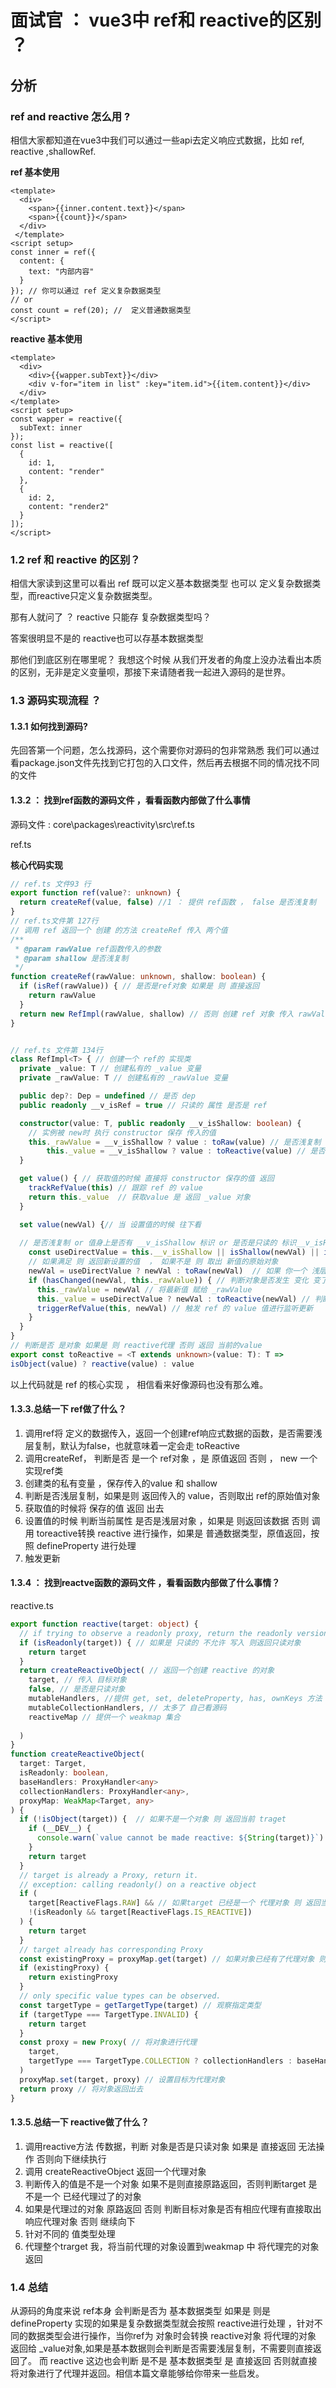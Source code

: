 # 面试官 ： vue3中 ref和 reactive的区别 ？

## 分析

### ref and reactive 怎么用 ?

相信大家都知道在vue3中我们可以通过一些api去定义响应式数据，比如 ref, reactive ,shallowRef.

**ref 基本使用**

```vue
<template>
  <div>
    <span>{{inner.content.text}}</span>
    <span>{{count}}</span>
  </div>
 </template>
<script setup>
const inner = ref({
  content: {
    text: "内部内容"
  }
}); // 你可以通过 ref 定义复杂数据类型
// or
const count = ref(20); //  定义普通数据类型
</script>
```

**reactive 基本使用**

```vue
<template>
  <div>
    <div>{{wapper.subText}}</div>
    <div v-for="item in list" :key="item.id">{{item.content}}</div>
  </div>
</template>
<script setup>
const wapper = reactive({
  subText: inner
});
const list = reactive([
  {
    id: 1,
    content: "render"
  },
  {
    id: 2,
    content: "render2"
  }
]);
</script>
```

### 1.2 ref 和 reactive 的区别？

相信大家读到这里可以看出 ref 既可以定义基本数据类型 也可以 定义复杂数据类型，而reactive只定义复杂数据类型。

那有人就问了 ？ reactive 只能存 复杂数据类型吗？

答案很明显不是的 reactive也可以存基本数据类型

那他们到底区别在哪里呢？ 我想这个时候 从我们开发者的角度上没办法看出本质的区别，无非是定义变量呗，那接下来请随者我一起进入源码的是世界。

### 1.3 源码实现流程 ？

#### 1.3.1 如何找到源码?

先回答第一个问题，怎么找源码，这个需要你对源码的包非常熟悉 我们可以通过看package.json文件先找到它打包的入口文件，然后再去根据不同的情况找不同的文件

#### 1.3.2 ： 找到ref函数的源码文件 ，看看函数内部做了什么事情

源码文件 : core\packages\reactivity\src\ref.ts

ref.ts

**核心代码实现**

```ts
// ref.ts 文件93 行 
export function ref(value?: unknown) {
  return createRef(value, false) //1 ： 提供 ref函数 ， false 是否浅复制
}
// ref.ts文件第 127行  
// 调用 ref 返回一个 创建 的方法 createRef 传入 两个值 
/**
 * @param rawValue ref函数传入的参数
 * @param shallow 是否浅复制
 */
function createRef(rawValue: unknown, shallow: boolean) {
  if (isRef(rawValue)) { // 是否是ref对象 如果是 则 直接返回
    return rawValue
  }
  return new RefImpl(rawValue, shallow) // 否则 创建 ref 对象 传入 rawValue shallow
}


// ref.ts 文件第 134行 
class RefImpl<T> { // 创建一个 ref的 实现类 
  private _value: T // 创建私有的 _value 变量 
  private _rawValue: T // 创建私有的 _rawValue 变量 

  public dep?: Dep = undefined // 是否 dep 
  public readonly __v_isRef = true // 只读的 属性 是否是 ref 

  constructor(value: T, public readonly __v_isShallow: boolean) {
    // 实例被 new时 执行 constructor 保存 传入的值
    this._rawValue = __v_isShallow ? value : toRaw(value) // 是否浅复制 ， 如果时 则直接返回 传入的值 否则进行 获取其原始对象
        this._value = __v_isShallow ? value : toReactive(value) // 是否浅复制 是 返回原value 否则 转换成 reactive 对象
  }

  get value() { // 获取值的时候 直接将 constructor 保存的值 返回 
    trackRefValue(this) // 跟踪 ref 的 value
    return this._value  // 获取value 是 返回 _value 对象
  }

  set value(newVal) {// 当 设置值的时候 往下看 
  
  // 是否浅复制 or 值身上是否有 __v_isShallow 标识 or 是否是只读的 标识__v_isReadonly
    const useDirectValue = this.__v_isShallow || isShallow(newVal) || isReadonly(newVal); 
    // 如果满足 则 返回新设置的值  ， 如果不是 则 取出 新值的原始对象 
    newVal = useDirectValue ? newVal : toRaw(newVal)  // 如果 你一个 浅层对象（普通数据类型） 则 原值返回 否则 判断是否能从 代理对象中 取出源值
    if (hasChanged(newVal, this._rawValue)) { // 判断对象是否发生 变化 变了向下走  
      this._rawValue = newVal // 将最新值 赋给 _rawValue
      this._value = useDirectValue ? newVal : toReactive(newVal) // 判断是否是基本数据类型  如果 是 则 将最新值返回 否则 继续转换 reactive
      triggerRefValue(this, newVal) // 触发 ref 的 value 值进行监听更新
    }
  }
}
// 判断是否 是对象 如果是 则 reactive代理 否则 返回 当前的value
export const toReactive = <T extends unknown>(value: T): T => 
isObject(value) ? reactive(value) : value
```

以上代码就是 ref 的核心实现 ， 相信看来好像源码也没有那么难。

#### 1.3.3.总结一下 ref做了什么？

1. 调用ref将 定义的数据传入，返回一个创建ref响应式数据的函数，是否需要浅层复制，默认为false，也就意味着一定会走 toReactive
2. 调用createRef， 判断是否 是一个 ref对象 ，是 原值返回 否则 ， new 一个 实现ref类
3. 创建类的私有变量 ，保存传入的value 和 shallow
4. 判断是否浅层复制，如果是则 返回传入的 value，否则取出 ref的原始值对象
5. 获取值的时候将 保存的值 返回 出去
6. 设置值的时候 判断当前属性 是否是浅层对象 ，如果是 则返回该数据 否则 调用 toreactive转换 reactive 进行操作，如果是 普通数据类型，原值返回，按照 defineProperty 进行处理
7. 触发更新

#### 1.3.4 ： 找到reactve函数的源码文件 ，看看函数内部做了什么事情？

reactive.ts

```ts
export function reactive(target: object) {
  // if trying to observe a readonly proxy, return the readonly version.
  if (isReadonly(target)) { // 如果是 只读的 不允许 写入 则返回只读对象
    return target
  }
  return createReactiveObject( // 返回一个创建 reactive 的对象
    target, // 传入 目标对象
    false, // 是否是只读对象 
    mutableHandlers, //提供 get, set, deleteProperty, has, ownKeys 方法
    mutableCollectionHandlers, // 太多了 自己看源码 
    reactiveMap // 提供一个 weakmap 集合
    
  )
}
function createReactiveObject(
  target: Target,
  isReadonly: boolean,
  baseHandlers: ProxyHandler<any> 
  collectionHandlers: ProxyHandler<any>,
  proxyMap: WeakMap<Target, any>
) {
  if (!isObject(target)) {  // 如果不是一个对象 则 返回当前 traget 
    if (__DEV__) {
      console.warn(`value cannot be made reactive: ${String(target)}`)
    }
    return target
  }
  // target is already a Proxy, return it.
  // exception: calling readonly() on a reactive object
  if (
    target[ReactiveFlags.RAW] && // 如果target 已经是一个 代理对象 则 返回当前对象
    !(isReadonly && target[ReactiveFlags.IS_REACTIVE])
  ) {
    return target
  }
  // target already has corresponding Proxy
  const existingProxy = proxyMap.get(target) // 如果对象已经有了代理对象 则直接取值 返回 
  if (existingProxy) {
    return existingProxy
  }
  // only specific value types can be observed.
  const targetType = getTargetType(target) // 观察指定类型
  if (targetType === TargetType.INVALID) {
    return target
  }
  const proxy = new Proxy( // 将对象进行代理 
    target,
    targetType === TargetType.COLLECTION ? collectionHandlers : baseHandlers
  )
  proxyMap.set(target, proxy) // 设置目标为代理对象 
  return proxy // 将对象返回出去
}  
```

#### 1.3.5.总结一下 reactive做了什么？

1. 调用reactive方法 传数据，判断 对象是否是只读对象 如果是 直接返回 无法操作 否则向下继续执行
2. 调用 createReactiveObject 返回一个代理对象
3. 判断传入的值是不是一个对象 如果不是则直接原路返回，否则判断target 是不是一个 已经代理过了的对象
4. 如果是代理过的对象 原路返回 否则 判断目标对象是否有相应代理有直接取出响应代理对象 否则 继续向下
5. 针对不同的 值类型处理
6. 代理整个trarget 我，将当前代理的对象设置到weakmap 中 将代理完的对象返回

### 1.4 总结

从源码的角度来说 ref本身 会判断是否为 基本数据类型 如果是 则是defineProperty 实现的如果是复杂数据类型就会按照 reactive进行处理 ，针对不同的数据类型会进行操作，当你ref为 对象时会转换 reactive对象 将代理的对象 返回给 _value对象,如果是基本数据则会判断是否需要浅层复制，不需要则直接返回了。 而 reactive 这边也会判断 是不是 基本数据类型 是 直接返回 否则就直接将对象进行了代理并返回。相信本篇文章能够给你带来一些启发。

